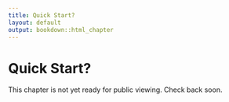 ```yaml
---
title: Quick Start?
layout: default
output: bookdown::html_chapter
---
```


# Quick Start?

This chapter is not yet ready for public viewing. Check back soon.